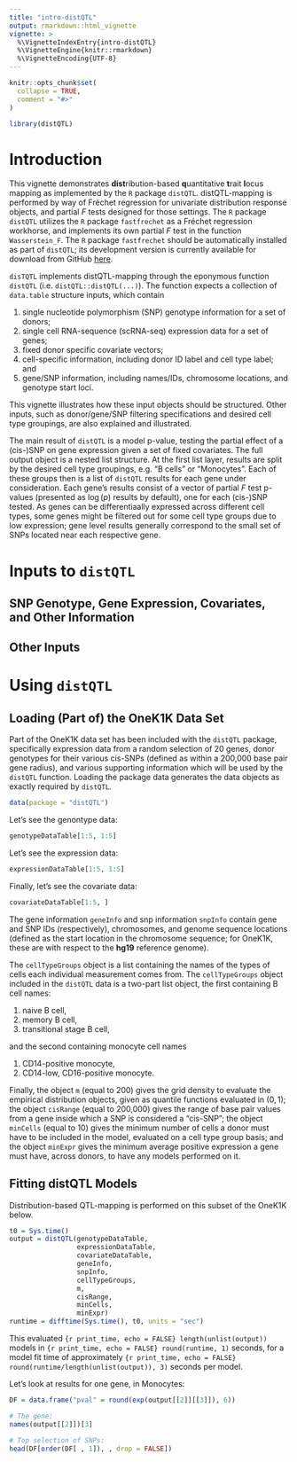 ```yaml
---
title: "intro-distQTL"
output: rmarkdown::html_vignette
vignette: >
  %\VignetteIndexEntry{intro-distQTL}
  %\VignetteEngine{knitr::rmarkdown}
  %\VignetteEncoding{UTF-8}
---
```


```r
knitr::opts_chunk$set(
  collapse = TRUE,
  comment = "#>"
)
```

```r
library(distQTL)
```

# Introduction

This vignette demonstrates **dist**ribution-based **q**uantitative **t**rait
**l**ocus mapping as implemented by the `R` package `distQTL`.  distQTL-mapping
is performed by way of Fréchet regression for univariate distribution response
objects, and partial $F$ tests designed for those settings.  The `R` package
`distQTL` utilizes the `R` package `fastfrechet` as a Fréchet regression
workhorse, and implements its own partial $F$ test in the function
`Wasserstein_F`. The `R` package `fastfrechet` should be automatically
installed as part of `distQTL`; its development version is currently available
for download from GitHub
[here](<https://github.com/alexandercoulter/fastfrechet>).

`disTQTL` implements distQTL-mapping through the eponymous function `distQTL`
(i.e. `distQTL::distQTL(...)`). The function expects a collection of
`data.table` structure inputs, which contain

1. single nucleotide polymorphism (SNP) genotype information for a set of
donors;
2. single cell RNA-sequence (scRNA-seq) expression data for a set of genes;
3. fixed donor specific covariate vectors;
4. cell-specific information, including donor ID label and cell type label; and
5. gene/SNP information, including names/IDs, chromosome locations, and genotype
start loci.

This vignette illustrates how these input objects should be structured. Other
inputs, such as donor/gene/SNP filtering specifications and desired cell type
groupings, are also explained and illustrated.

The main result of `distQTL` is a model p-value, testing the partial effect of a
(cis-)SNP on gene expression given a set of fixed covariates. The full output
object is a nested list structure. At the first list layer, results are split by
the desired cell type groupings, e.g. "B cells" or "Monocytes". Each of these
groups then is a list of `distQTL` results for each gene under consideration.
Each gene's results consist of a vector of partial $F$ test p-values (presented
as $\log(p)$ results by default), one for each (cis-)SNP tested. As genes can be
differentiaally expressed across different cell types, some genes might be
filtered out for some cell type groups due to low expression; gene level results
generally correspond to the small set of SNPs located near each respective gene.


# Inputs to `distQTL`

## SNP Genotype, Gene Expression, Covariates, and Other Information



## Other Inputs



# Using `distQTL`

## Loading (Part of) the OneK1K Data Set

Part of the OneK1K data set has been included with the `distQTL` package,
specifically expression data from a random selection of 20 genes, donor
genotypes for their various cis-SNPs (defined as within a 200,000 base pair gene
radius), and various supporting information which will be used by the `distQTL`
function.  Loading the package data generates the data objects as exactly
required by `distQTL`.

```r
data(package = "distQTL")
```

Let's see the genontype data:

```r
genotypeDataTable[1:5, 1:5]
```

Let's see the expression data:

```r
expressionDataTable[1:5, 1:5]
```

Finally, let's see the covariate data:

```r
covariateDataTable[1:5, ]
```

The gene information `geneInfo` and snp information `snpInfo` contain gene and
SNP IDs (respectively), chromosomes, and genome sequence locations (defined as
the start location in the chromosome sequence; for OneK1K, these are with
respect to the **hg19** reference genome).

The `cellTypeGroups` object is a list containing the names of the types of cells
each individual measurement comes from.  The `cellTypeGroups` object included in
the `distQTL` data is a two-part list object, the first containing B cell names:

1. naive B cell,
2. memory B cell,
3. transitional stage B cell,

and the second containing monocyte cell names

1. CD14-positive monocyte,
2. CD14-low, CD16-positive monocyte.

Finally, the object `m` (equal to 200) gives the grid density to evaluate the
empirical distribution objects, given as quantile functions evaluated in
$(0, 1)$; the object `cisRange` (equal to 200,000) gives the range of base pair
values from a gene inside which a SNP is considered a "cis-SNP"; the object
`minCells` (equal to 10) gives the minimum number of cells a donor must have to
be included in the model, evaluated on a cell type group basis; and the object
`minExpr` gives the minimum average positive expression a gene must have, across
donors, to have any models performed on it.

## Fitting distQTL Models

Distribution-based QTL-mapping is performed on this subset of the OneK1K below.

```r
t0 = Sys.time()
output = distQTL(genotypeDataTable,
                 expressionDataTable,
                 covariateDataTable,
                 geneInfo,
                 snpInfo,
                 cellTypeGroups,
                 m,
                 cisRange,
                 minCells,
                 minExpr)
runtime = difftime(Sys.time(), t0, units = "sec")
```

This evaluated `{r print_time, echo = FALSE} length(unlist(output))` models in
`{r print_time, echo = FALSE} round(runtime, 1)` seconds, for a model fit time
of approximately
`{r print_time, echo = FALSE} round(runtime/length(unlist(output)), 3)`
seconds per model.

Let's look at results for one gene, in Monocytes:

```r
DF = data.frame("pval" = round(exp(output[[2]][[3]]), 6))

# The gene:
names(output[[2]])[3]

# Top selection of SNPs:
head(DF[order(DF[ , 1]), , drop = FALSE])
```

